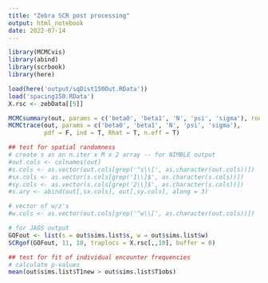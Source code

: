 ```yaml
---
title: "Zebra SCR post processing"
output: html_notebook
date: 2022-07-14
---
```


```r
library(MCMCvis)
library(abind)
library(scrbook)
library(here)

load(here('output/sqDist150Out.RData'))
load('spacing150.RData')
X.rsc <- zebData[[5]]
```


```r
MCMCsummary(out, params = c('beta0', 'beta1', 'N', 'psi', 'sigma'), round = 2)
MCMCtrace(out, params = c('beta0', 'beta1', 'N', 'psi', 'sigma'),
          pdf = F, ind = T, Rhat = T, n.eff = T)
```

```r
## test for spatial randomness
# create s as an n.iter x M x 2 array -- for NIMBLE output
#out.cols <- colnames(out)
#s.cols <- as.vector(out.cols[grep('^s\\[', as.character(out.cols))])
#sx.cols <- as.vector(s.cols[grep('1\\]$', as.character(s.cols))])
#sy.cols <- as.vector(s.cols[grep('2\\]$', as.character(s.cols))])
#s.ary <- abind(out[,sx.cols], out[,sy.cols], along = 3)

# vector of w/z's
#w.cols <- as.vector(out.cols[grep('^w\\[', as.character(out.cols))])

# for JAGS output
GOFout <- list(s = out$sims.list$s, w = out$sims.list$w)
SCRgof(GOFout, 11, 10, traplocs = X.rsc[,,10], buffer = 0)

## test for fit of individual encounter frequencies
# calculate p-values
mean(out$sims.list$T1new > out$sims.list$T1obs)
```
